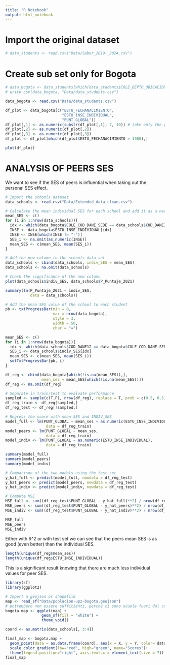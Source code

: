 ```yaml
---
title: "R Notebook"
output: html_notebook
---
```

# Import the original dataset
```r
# data_students <- read.csv("Data/Saber_2019-_2024.csv")
```

# Create sub set only for Bogota
```r
# data_bogota <- data_students[which(data_students$COLE_DEPTO_UBICACION == "BOGOTÁ"),]
# write.csv(data_bogota, "Data/data_students.csv")

data_bogota <- read.csv("Data/data_students.csv")

df_plot <- data_bogota[c("ESTU_FECHANACIMIENTO",
                         "ESTU_INSE_INDIVIDUAL",
                         "PUNT_GLOBAL")]
df_plot[,1] <- as.numeric(substr(df_plot[,1], 7, 10)) # take only the year of birth
df_plot[,2] <- as.numeric(df_plot[,2])
df_plot[,3] <- as.numeric(df_plot[,3])
df_plot <- df_plot[which(df_plot$ESTU_FECHANACIMIENTO > 1900),]

plot(df_plot)
```

# ANALYSIS OF PEERS SES

We want to see if the SES of peers is influential when taking out the personal SES effect.
```r
# Import the schools dataset
data_schools <- read.csv("Data/Extended_data_clean.csv")

# Calculate the mean individual SES for each school and add it as a new column
mean_SES <- c()
for (i in 1:nrow(data_schools)){
  idx <- which(data_bogota$COLE_COD_DANE_SEDE == data_schools$COD_DANE12[i])
  INSE <- data_bogota$ESTU_INSE_INDIVIDUAL[idx]
  INSE <- INSE[which(INSE != "-")]
  SES_i <- na.omit(as.numeric(INSE))
  mean_SES <- c(mean_SES, mean(SES_i))
}

# Add the new column to the schools data set
data_schools <- cbind(data_schools, indiv_SES = mean_SES)
data_schools <- na.omit(data_schools)
```

```r
# Check the significance of the new column
plot(data_schools$indiv_SES, data_schools$P_Puntaje_2021)

summary(lm(P_Puntaje_2021 ~ indiv_SES,
           data = data_schools))
```

```r
# Add the mean SES value of the school to each student
pb <- txtProgressBar(min = 0,
                     max = nrow(data_bogota),
                     style = 3,
                     width = 50,
                     char = "=")

mean_SES <- c()
for (i in 1:nrow(data_bogota)){
  idx <- which(data_schools$COD_DANE12 == data_bogota$COLE_COD_DANE_SEDE[i])
  SES_i <- data_schools$indiv_SES[idx]
  mean_SES <- c(mean_SES, mean(SES_i))
  setTxtProgressBar(pb, i)
}

df_reg <- cbind(data_bogota[which(!is.na(mean_SES)),],
                mean_ses = mean_SES[which(!is.na(mean_SES))])
df_reg <- na.omit(df_reg)
```


```r
# Separate in train/test to evaluate performance
sampled <- sample(c(T,F), nrow(df_reg), replace = T, prob = c(0.5, 0.5))
df_reg_train <- df_reg[sampled,]
df_reg_test <- df_reg[!sampled,]

# Regress the score with mean SES and INDIV_SES
model_full <- lm(PUNT_GLOBAL ~ mean_ses + as.numeric(ESTU_INSE_INDIVIDUAL),
                  data = df_reg_train)
model_peers <- lm(PUNT_GLOBAL ~ mean_ses,
                  data = df_reg_train)
model_indiv <- lm(PUNT_GLOBAL ~ as.numeric(ESTU_INSE_INDIVIDUAL),
                  data = df_reg_train)

summary(model_full)
summary(model_peers)
summary(model_indiv)
```

```r
# Comparison of the two models using the test set
y_hat_full <- predict(model_full, newdata = df_reg_test)
y_hat_peers <- predict(model_peers, newdata = df_reg_test)
y_hat_indiv <- predict(model_indiv, newdata = df_reg_test)

# Compute MSE
MSE_full <- sum((df_reg_test$PUNT_GLOBAL - y_hat_full)**2) / nrow(df_reg_test)
MSE_peers <- sum((df_reg_test$PUNT_GLOBAL - y_hat_peers)**2) / nrow(df_reg_test)
MSE_indiv <- sum((df_reg_test$PUNT_GLOBAL - y_hat_indiv)**2) / nrow(df_reg_test)

MSE_full
MSE_peers
MSE_indiv
```

Either with R^2 or with test set we can see that the peers mean SES is as good (even better) than the individual SES.

```r
length(unique(df_reg$mean_ses))
length(unique(df_reg$ESTU_INSE_INDIVIDUAL))
```

This is a significant result knowing that there are much less individual values for peer SES.


```r
library(sf)
library(ggplot2)

# Import a geojson or shapefile
map <- read_sf("Data/poblacion-upz-bogota.geojson") 
# potrebbero non essere sufficienti, perché ci sono scuole fuori dal confine della mappa
bogota.map <- ggplot(map) +
                geom_sf(fill = "white") +
                theme_void()

coord <- as.matrix(data_schools[, 3:4])

final_map <- bogota.map +
  geom_point(data = as.data.frame(coord), aes(x = X, y = Y, color= data_schools$indiv_SES), size = 0.15)+
  scale_color_gradient(low="red", high="green", name="Scores")+
  theme(legend.position="right", axis.text.x = element_text(size = 7))
final_map
```










